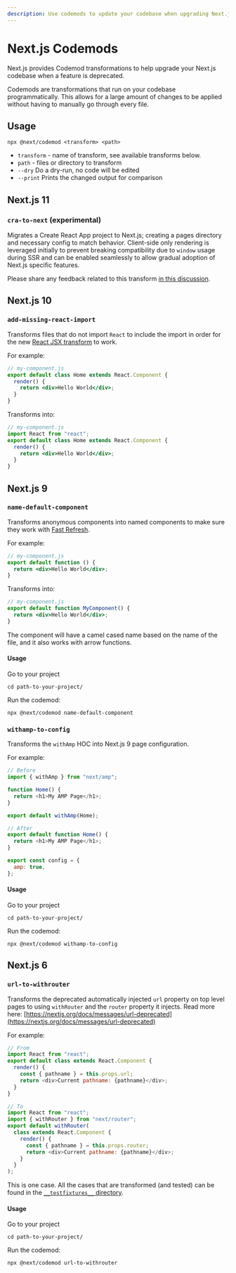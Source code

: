 ```yaml
---
description: Use codemods to update your codebase when upgrading Next.js to the latest version
---
```


# Next.js Codemods

Next.js provides Codemod transformations to help upgrade your Next.js codebase when a feature is deprecated.

Codemods are transformations that run on your codebase programmatically. This allows for a large amount of changes to be applied without having to manually go through every file.

## Usage

`npx @next/codemod <transform> <path>`

- `transform` - name of transform, see available transforms below.
- `path` - files or directory to transform
- `--dry` Do a dry-run, no code will be edited
- `--print` Prints the changed output for comparison

## Next.js 11

### `cra-to-next` (experimental)

Migrates a Create React App project to Next.js; creating a pages directory and necessary config to match behavior. Client-side only rendering is leveraged initially to prevent breaking compatibility due to `window` usage during SSR and can be enabled seamlessly to allow gradual adoption of Next.js specific features.

Please share any feedback related to this transform [in this discussion](https://github.com/vercel/next.js/discussions/25858).

## Next.js 10

### `add-missing-react-import`

Transforms files that do not import `React` to include the import in order for the new [React JSX transform](https://reactjs.org/blog/2020/09/22/introducing-the-new-jsx-transform.html) to work.

For example:

```jsx
// my-component.js
export default class Home extends React.Component {
  render() {
    return <div>Hello World</div>;
  }
}
```

Transforms into:

```jsx
// my-component.js
import React from "react";
export default class Home extends React.Component {
  render() {
    return <div>Hello World</div>;
  }
}
```

## Next.js 9

### `name-default-component`

Transforms anonymous components into named components to make sure they work with [Fast Refresh](https://nextjs.org/blog/next-9-4#fast-refresh).

For example:

```jsx
// my-component.js
export default function () {
  return <div>Hello World</div>;
}
```

Transforms into:

```jsx
// my-component.js
export default function MyComponent() {
  return <div>Hello World</div>;
}
```

The component will have a camel cased name based on the name of the file, and it also works with arrow functions.

#### Usage

Go to your project

```
cd path-to-your-project/
```

Run the codemod:

```
npx @next/codemod name-default-component
```

### `withamp-to-config`

Transforms the `withAmp` HOC into Next.js 9 page configuration.

For example:

```js
// Before
import { withAmp } from "next/amp";

function Home() {
  return <h1>My AMP Page</h1>;
}

export default withAmp(Home);
```

```js
// After
export default function Home() {
  return <h1>My AMP Page</h1>;
}

export const config = {
  amp: true,
};
```

#### Usage

Go to your project

```
cd path-to-your-project/
```

Run the codemod:

```
npx @next/codemod withamp-to-config
```

## Next.js 6

### `url-to-withrouter`

Transforms the deprecated automatically injected `url` property on top level pages to using `withRouter` and the `router` property it injects. Read more here: [https://nextjs.org/docs/messages/url-deprecated](https://nextjs.org/docs/messages/url-deprecated)

For example:

```js
// From
import React from "react";
export default class extends React.Component {
  render() {
    const { pathname } = this.props.url;
    return <div>Current pathname: {pathname}</div>;
  }
}
```

```js
// To
import React from "react";
import { withRouter } from "next/router";
export default withRouter(
  class extends React.Component {
    render() {
      const { pathname } = this.props.router;
      return <div>Current pathname: {pathname}</div>;
    }
  }
);
```

This is one case. All the cases that are transformed (and tested) can be found in the [`__testfixtures__` directory](https://github.com/vercel/next.js/tree/canary/packages/next-codemod/transforms/__testfixtures__/url-to-withrouter).

#### Usage

Go to your project

```
cd path-to-your-project/
```

Run the codemod:

```
npx @next/codemod url-to-withrouter
```

